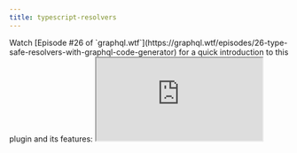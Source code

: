 ```yaml
---
title: typescript-resolvers
---
```



<PluginHeader hasOperationsNote />

<Callout>
  Watch [Episode #26 of `graphql.wtf`](https://graphql.wtf/episodes/26-type-safe-resolvers-with-graphql-code-generator)
  for a quick introduction to this plugin and its features:
</Callout>

<iframe
  className="w-full mt-6 h-[400px]"
  src="https://youtube.com/embed/tHMaNmqPIC4"
  title="YouTube video player"
  allow="accelerometer; autoplay; clipboard-write; encrypted-media; gyroscope; picture-in-picture"
  allowFullScreen
/>

<Callout>
  [More weekly episodes are available in `graphql.wtf`](https://graphql.wtf/) by [Jamie
  Barton](https://twitter.com/notrab).
</Callout>

<PluginApiDocs />

## Usage Example

<Callout>
**Quick Start with `typescript-resolvers`**

You can find [a blog post we wrote about using and customizing this plugin here](https://the-guild.dev/blog/better-type-safety-for-resolvers-with-graphql-codegen)

</Callout>

Run `graphql-codegen` as usual, with this new plugin:

```yaml
schema: schema.json
generates:
  ./src/resolvers-types.ts:
    plugins:
      - typescript
      - typescript-resolvers
```

Import the types from the generated file and use in the resolver:

```ts
import { Resolvers } from './resolvers-types'

export const resolvers: Resolvers = {
  Query: {
    myQuery: (root, args, context) => {}
  }
}
```

This will make the resolver fully typed and compatible with typescript compiler, including the handler's arguments and return value.

Generated resolvers can be passed directly into [graphql-tools](https://npmjs.com/package/graphql-tools) `makeExecutableSchema` function.

## Integration with Apollo-Server

By default `apollo-server` will not work with generated resolvers signature.

If you are using Apollo Server with TypeScript, note that you need to set `useIndexSignature: true` in your config, in order to add a compatible index signature ([more info](https://github.com/dotansimha/graphql-code-generator/issues/1133#issuecomment-456812621)).

```yaml
generates:
  ./resolvers-types.ts:
    config:
      useIndexSignature: true
    plugins:
      - typescript
      - typescript-resolvers
```

If you wish to have an easy start, and have the ability to use resolvers chaining without models types, you can also add to your config `defaultMapper: Partial<{T}>`. This will allow you to return partial types in your resolvers.

## Use Your Model Types (`mappers`)

If you wish to use your custom model types, codegen allow you to use `mappers` feature to map GraphQL types to your custom model types. [You can find an article explaining how to use `mappers` here](https://the-guild.dev/blog/better-type-safety-for-resolvers-with-graphql-codegen).

Here's the basic example of using it:

```yaml
schema: schema.graphql
generates:
  ./resolvers-types.ts:
    config:
      contextType: models#MyContextType
      mappers:
        User: ./models#UserModel
        Profile: ./models#UserProfile
    plugins:
      - typescript
      - typescript-resolvers
```

## Enum Resolvers

[Apollo-Server](https://apollographql.com/docs/apollo-server) and schemas built with [`graphql-tools`](https://graphql-tools.com) supports creating resolvers for GraphQL `enum`s.

This is helpful because you can have internal values that are different from the public enum values, and you can use the internal values in your resolvers.

Codegen allows you to specify either `mappers` or `enumValues` to map enums in your resolvers, and if you are using it for enums, you'll get a resolver signature for the enum resolvers as well.

### Usage Example

With the following schema:

```graphql
type Query {
  favoriteColor: Color!
}

enum Color {
  RED
  BLUE
}
```

```yaml
schema: schema.graphql
generates:
  ./resolvers-types.ts:
    config:
      enumValues:
        Color: ./enums#ColorsCode
    plugins:
      - typescript
      - typescript-resolvers
```

```ts filename="enums.ts"
export enum ColorsCode {
  MY_RED = '#FF0000',
  MY_BLUE = '#0000FF'
}
```

```ts filename="resolvers.ts"
import { Resolvers } from './resolvers-types'
import { ColorsCode } from './enums'

const resolvers: Resolvers = {
  Color: {
    RED: ColorsCode.MY_RED,
    BLUE: ColorsCode.MY_BLUE
  },
  Query: {
    favoriteColor: () => ColorsCode.MY_RED // Now you cn return this, and it will be mapped to your actual GraphQL enum
  }
}
```

You can also define the same with explicit enum values:

```yaml
schema: schema.graphql
generates:
  ./resolvers-types.ts:
    config:
      enumValues:
        Color:
          RED: '#FF0000'
          BLUE: '#0000FF'
    plugins:
      - typescript
      - typescript-resolvers
```

Or, with `mappers`:

```yaml
schema: schema.graphql
generates:
  ./resolvers-types.ts:
    config:
      mappers:
        Color: ./enums#ColorsCode
    plugins:
      - typescript
      - typescript-resolvers
```
